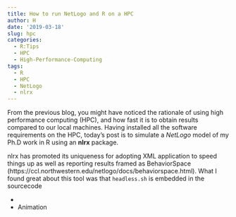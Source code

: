 ```yaml
---
title: How to run NetLogo and R on a HPC
author: H
date: '2019-03-18'
slug: hpc
categories: 
  - R:Tips
  - HPC
  - High-Performance-Computing
tags:
  - R
  - HPC
  - NetLogo
  - nlrx
---
```


From the previous blog, you might have noticed the rationale of using high performance computing (HPC), and how fast it is to obtain results compared to our local machines. Having installed all the software requirements on the HPC, today's post is to simulate a *NetLogo* model of my Ph.D work in R using an **nlrx** package.

nlrx has promoted its uniqueness for adopting XML application to speed things up as well as reporting results framed as BehaviorSpace (https://ccl.northwestern.edu/netlogo/docs/behaviorspace.html). What I found great about this tool was that `headless.sh` is embedded in the sourcecode 

* 
* Animation